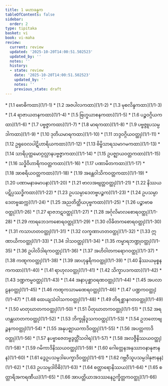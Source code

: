```yaml
---
title: 1 မဟာခန္ဓက
tableOfContents: false
sidebar:
  order: 2
type: tipitaka
basket: vi
book: vi-maha
review:
  current: review
  updated: '2025-10-20T14:00:51.502523'
  updated_by: ''
  notes: ''
  history:
  - state: review
    date: '2025-10-20T14:00:51.502523'
    updated_by: ''
    notes: ''
    previous_state: draft
---
```



<DynamicBreadcrumb />


<ReviewStatus review={frontmatter.review} showDetails={true} />

<HypothesisAnnotation frontmatter={frontmatter} />



<TableOfContents book="vi-maha" section="1">
* [1.1 ဗောဓိကထာ](1/1-1)
* [1.2 အဇပါလကထာ](1/1-2)
* [1.3 မုစလိန္ဒကထာ](1/1-3)
* [1.4 ရာဇာယတနကထာ](1/1-4)
* [1.5 ဗြဟ္မယာစနကထာ](1/1-5)
* [1.6 ပဉ္စဝဂ္ဂိယကထာ](1/1-6)
* [1.7 ပဗ္ဗဇ္ဇာကထာ](1/1-7)
* [1.8 မာရကထာ](1/1-8)
* [1.9 ပဗ္ဗဇ္ဇူပသမ္ပဒါကထာ](1/1-9)
* [1.10 ဒုတိယမာရကထာ](1/1-10)
* [1.11 ဘဒ္ဒဝဂ္ဂိယဝတ္ထု](1/1-11)
* [1.12 ဥရုဝေလပါဋိဟာရိယကထာ](1/1-12)
* [1.13 ဗိမ္ဗိသာရသမာဂမကထာ](1/1-13)
* [1.14 သာရိပုတ္တမောဂ္ဂလ္လာနပဗ္ဗဇ္ဇာကထာ](1/1-14)
* [1.15 ဥပဇ္ဈာယဝတ္တကထာ](1/1-15)
* [1.16 သဒ္ဓိဝိဟာရိကဝတ္တကထာ](1/1-16)
* [1.17 ပဏာမိတကထာ](1/1-17)
* [1.18 အာစရိယဝတ္တကထာ](1/1-18)
* [1.19 အန္တေဝါသိကဝတ္တကထာ](1/1-19)
* [1.20 ပဏာမနာခမာပနာ](1/1-20)
* [1.21 ဗာလအဗျတ္တဝတ္ထု](1/1-21)
* [1.22 နိဿယပဋိပ္ပဿဒ္ဓိကထာ](1/1-22)
* [1.23 ဥပသမ္ပာဒေတဗ္ဗပဉ္စက](1/1-23)
* [1.24 ဥပသမ္ပာဒေတဗ္ဗဆက္က](1/1-24)
* [1.25 အညတိတ္ထိယပုဗ္ဗကထာ](1/1-25)
* [1.26 ပဉ္စာဗာဓဝတ္ထု](1/1-26)
* [1.27 ရာဇဘဋဝတ္ထု](1/1-27)
* [1.28 အင်္ဂုလိမာလစောရဝတ္ထု](1/1-28)
* [1.29 ကာရဘေဒကစောရဝတ္ထု](1/1-29)
* [1.30 လိခိတကစောရဝတ္ထု](1/1-30)
* [1.31 ကသာဟတဝတ္ထု](1/1-31)
* [1.32 လက္ခဏာဟတဝတ္ထု](1/1-32)
* [1.33 ဣဏာယိကဝတ္ထု](1/1-33)
* [1.34 ဒါသဝတ္ထု](1/1-34)
* [1.35 ကမ္မာရဘဏ္ဍုဝတ္ထု](1/1-35)
* [1.36 ဥပါလိဒါရကဝတ္ထု](1/1-36)
* [1.37 အဟိဝါတကရောဂဝတ္ထု](1/1-37)
* [1.38 ကဏ္ဋကဝတ္ထု](1/1-38)
* [1.39 အာဟုန္ဒရိကဝတ္ထု](1/1-39)
* [1.40 နိဿယမုစ္စနကကထာ](1/1-40)
* [1.41 ရာဟုလဝတ္ထု](1/1-41)
* [1.42 သိက္ခာပဒကထာ](1/1-42)
* [1.43 ဒဏ္ဍကမ္မဝတ္ထု](1/1-43)
* [1.44 အနာပုစ္ဆာဝရဏဝတ္ထု](1/1-44)
* [1.45 အပလာဠနဝတ္ထု](1/1-45)
* [1.46 ကဏ္ဋကသာမဏေရဝတ္ထု](1/1-46)
* [1.47 ပဏ္ဍကဝတ္ထု](1/1-47)
* [1.48 ထေယျသံဝါသကဝတ္ထု](1/1-48)
* [1.49 တိရစ္ဆာနဂတဝတ္ထု](1/1-49)
* [1.50 မာတုဃာတကဝတ္ထု](1/1-50)
* [1.51 ပိတုဃာတကဝတ္ထု](1/1-51)
* [1.52 အရဟန္တဃာတကဝတ္ထု](1/1-52)
* [1.53 ဘိက္ခုနိဒူသကဝတ္ထု](1/1-53)
* [1.54 ဥဘတောဗျဉ္ဇနကဝတ္ထု](1/1-54)
* [1.55 အနုပဇ္ဈာယကာဒိဝတ္ထု](1/1-55)
* [1.56 အပတ္တကာဒိဝတ္ထု](1/1-56)
* [1.57 နပဗ္ဗာဇေတဗ္ဗဒွတ္တိံသဝါရ](1/1-57)
* [1.58 အလဇ္ဇီနိဿယဝတ္ထု](1/1-58)
* [1.59 ဂမိကာဒိနိဿယဝတ္ထု](1/1-59)
* [1.60 ဂေါတ္တေနအနုဿာဝနာနုဇာနန](1/1-60)
* [1.61 ဒွေဥပသမ္ပဒါပေက္ခာဒိဝတ္ထု](1/1-61)
* [1.62 ဂဗ္ဘဝီသူပသမ္ပဒါနုဇာနန](1/1-62)
* [1.63 ဥပသမ္ပဒါဝိဓိ](1/1-63)
* [1.64 စတ္တာရောနိဿယ](1/1-64)
* [1.65 စတ္တာရိအကရဏီယ](1/1-65)
* [1.66 အာပတ္တိယာအဒဿနေဥက္ခိတ္တကဝတ္ထု](1/1-66)
</TableOfContents>